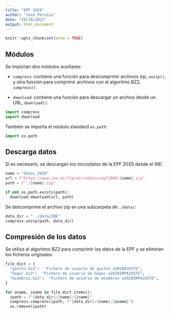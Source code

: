 ```yaml
---
title: "EPF 2020"
author: "José Pernías"
date: "19/10/2021"
output: html_document
---
```


```r
knitr::opts_chunk$set(echo = TRUE)
```

## Módulos

Se importan dos módulos auxiliares:

- `compress`: contiene una función para descomprimir archivos zip, `unzip()`, y otra función para comprimir archivos con el algoritmo BZ2, `compress()`.

- `download`: contiene una función para descargar un archivo desde un URL, `download()`.

```python
import compress
import download
```

También se importa el módulo standard `os.path`:
```python
import os.path
```


## Descarga datos

Si es necesario, se descargan los microdatos de la EPF 2020 desde el INE:
```python
name = "datos_2020"
url = f"https://www.ine.es/ftp/microdatos/epf2006/{name}.zip"
path = f"./{name}.zip"

if not os.path.exists(path):
  download.download(url, path)
```
Se descomprime el archivo zip en una subcarpeta de `./data/`:
```python
data_dir = "../data/INE"
compress.unzip(path, data_dir)
```

## Compresión de los datos

Se utiliza el algoritmo BZ2 para comprimir los datos de la EPF y se eliminan los ficheros originales:
```python
file_dict = {
  "gastos.bz2":  "Fichero de usuario de gastos a2020AJUSTE",
  "hogar.bz2":  "Fichero de usuario de hogar a2020IMPAJUSTE",
  "miembros.bz2":  "Fichero de usuario de miembros a2020IMPAJUSTE",
}

for oname, iname in file_dict.items():
  ipath = f"{data_dir}/{name}/{iname}"
  compress.compress(ipath, f"{data_dir}/{name}/{oname}")
  os.remove(ipath)
```


